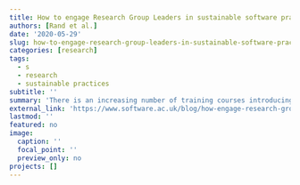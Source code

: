```yaml
---
title: How to engage Research Group Leaders in sustainable software practices
authors: [Rand et al.]
date: '2020-05-29'
slug: how-to-engage-research-group-leaders-in-sustainable-software-practices
categories: [research]
tags:
  - s
  - research
  - sustainable practices
subtitle: ''
summary: 'There is an increasing number of training courses introducing early career researchers to sustainable software practices but relatively little aimed at Research Group Leaders and Principal Investigators. Expecting group leaders to personally acquire such skills through training such as a two-day Carpentries workshop is unrealistic, as these require a significant time investment and are less directly applicable in the role of research director. In addition, many group leaders would not consider their group as outputting software, or are less aware of the full range of benefits that sustainable practice brings and will thus be less likely to signpost such training to their team members. Even where they do identify benefits, they may have concerns about releasing group software or may feel overwhelmed by the potential scale of the task, especially with respect to legacy projects.'
external_link: 'https://www.software.ac.uk/blog/how-engage-research-group-leaders-sustainable-software-practices'
lastmod: ''
featured: no
image:
  caption: ''
  focal_point: ''
  preview_only: no
projects: []
---
```


